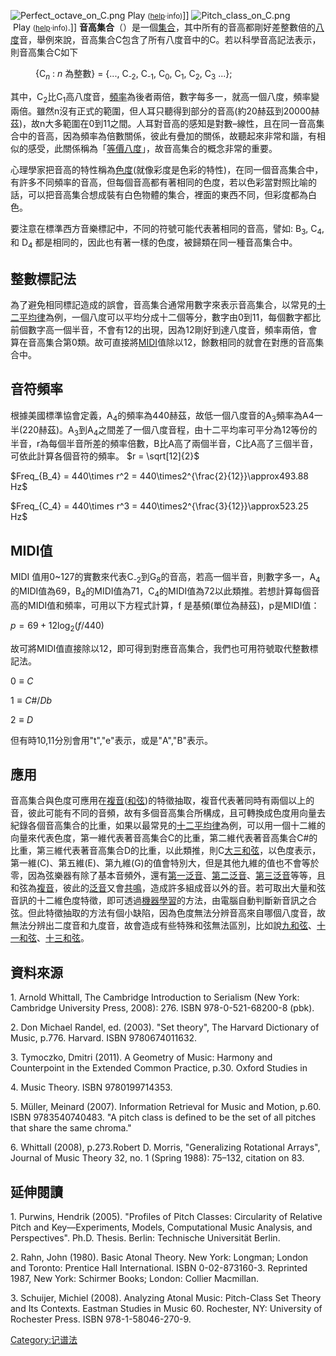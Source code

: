 {{multiple issues|
{{dead end|time=2015-07-03T06:20:30+00:00}}
{{unreferenced|time=2015-07-03T06:20:30+00:00}}
{{请求翻译|time=2015-07-03T06:20:30+00:00}}
}}
[[File:Perfect_octave_on_C.png|right]] Play</span> <small class="metadata audiolinkinfo" style="cursor:help;">([[Wikipedia:媒體幫助|<span style="cursor:help;">help</span>]]·<span style="cursor:help;">info</span>)</small></span>]]
[[File:Pitch_class_on_C.png|right]] Play</span> <small class="metadata audiolinkinfo" style="cursor:help;">([[Wikipedia:媒體幫助|<span style="cursor:help;">help</span>]]·<span style="cursor:help;">info</span>)</small></span>.]]
'''音高集合'''（{{lang-en|'''pitch class'''}}）是一個[[集合|集合]]，其中所有的音高都剛好差整數倍的[[八度|八度]]音，舉例來說，音高集合C包含了所有八度音中的C。若以科學音高記法表示，則音高集合C如下
: {C<sub>''n''</sub> : ''n'' 為整數} = {..., C<sub>-2</sub>, C<sub>-1</sub>, C<sub>0</sub>, C<sub>1</sub>, C<sub>2</sub>, C<sub>3</sub> ...};
其中，C<sub>2</sub>比C<sub>1</sub>高八度音，[[頻率|頻率]]為後者兩倍，數字每多一，就高一個八度，頻率變兩倍。雖然n沒有正式的範圍，但人耳只聽得到部分的音高(約20赫茲到20000赫茲)，故n大多範圍在0到11之間。人耳對音高的感知是對數–線性，且在同一音高集合中的音高，因為頻率為倍數關係，彼此有疊加的關係，故聽起來非常和諧，有相似的感受，此關係稱為「[[八度|等價八度]]」，故音高集合的概念非常的重要。

<div>心理學家把音高的特性稱為[[色度|色度]](就像彩度是色彩的特性)，在同一個音高集合中，有許多不同頻率的音高，但每個音高都有著相同的色度，若以色彩當對照比喻的話，可以把音高集合想成裝有白色物體的集合，裡面的東西不同，但彩度都為白色。</div>

要注意在標準西方音樂標記中，不同的符號可能代表著相同的音高，譬如: B{{Music|sharp}}<sub>3</sub>, C<sub>4</sub>, 和 D{{Music|bb}}<sub>4</sub> 都是相同的，因此也有著一樣的色度，被歸類在同一種音高集合中。

== 整數標記法 ==
為了避免相同標記造成的誤會，音高集合通常用數字來表示音高集合，以常見的[[十二平均律|十二平均律]]為例，一個八度可以平均分成十二個等分，數字由0到11，每個數字都比前個數字高一個半音，不會有12的出現，因為12剛好到達八度音，頻率兩倍，會算在音高集合第0類。故可直接將[[MIDI|MIDI]]值除以12，餘數相同的就會在對應的音高集合中。

== 音符頻率 ==
根據美國標準協會定義，A<sub>4</sub>的頻率為440赫茲，故低一個八度音的A<sub>3</sub>頻率為A4一半(220赫茲)。A<sub>3</sub>到A<sub>4</sub>之間差了一個八度音程，由十二平均率可平分為12等份的半音，r為每個半音所差的頻率倍數，B比A高了兩個半音，C比A高了三個半音，可依此計算各個音符的頻率。
<math> r = \sqrt[12]{2} </math>

<math> Freq_{B_4} = 440\times r^2 = 440\times2^{\frac{2}{12}}\approx493.88 Hz</math>

<math> Freq_{C_4} = 440\times r^3 = 440\times2^{\frac{3}{12}}\approx523.25 Hz</math>

==MIDI值==
MIDI 值用0~127的實數來代表C<sub>-2</sub>到G<sub>8</sub>的音高，若高一個半音，則數字多一，A<sub>4</sub>的MIDI值為69，B<sub>4</sub>的MIDI值為71，C<sub>4</sub>的MIDI值為72以此類推。若想計算每個音高的MIDI值和頻率，可用以下方程式計算，f 是基頻(單位為赫茲)，p是MIDI值：

<math>p = 69 + 12 \log_{2}({f/440})</math>

故可將MIDI值直接除以12，即可得到對應音高集合，我們也可用符號取代整數標記法。

<math> 0 \equiv C </math>

<math> 1 \equiv C\#/Db </math>

<math> 2 \equiv D</math>

但有時10,11分別會用"t","e"表示，或是"A","B"表示。

==應用==
音高集合與色度可應用在[[複音|複音]]([[和弦|和弦]])的特徵抽取，複音代表著同時有兩個以上的音，彼此可能有不同的音頻，故有多個音高集合所構成，且可轉換成色度用向量去紀錄各個音高集合的比重，如果以最常見的[[十二平均律|十二平均律]]為例，可以用一個十二維的向量來代表色度，第一維代表著音高集合C的比重，第二維代表著音高集合C#的比重，第三維代表著音高集合D的比重，以此類推，則C[[大三和弦|大三和弦]]，以色度表示，第一維(C)、第五維(E)、第九維(G)的值會特別大，但是其他九維的值也不會等於零，因為弦樂器有除了基本音頻外，還有[[第一泛音|第一泛音]]、[[第二泛音|第二泛音]]、[[第三泛音|第三泛音]]等等，且和弦為[[複音|複音]]，彼此的[[泛音|泛音]]又會[[共鳴|共鳴]]，造成許多組成音以外的音。若可取出大量和弦音訊的十二維色度特徵，即可透過[[機器學習|機器學習]]的方法，由電腦自動判斷新音訊之合弦。但此特徵抽取的方法有個小缺陷，因為色度無法分辨音高來自哪個八度音，故無法分辨出二度音和九度音，故會造成有些特殊和弦無法區別，比如說[[九和弦|九和弦]]、[[十一和弦|十一和弦]]、[[十三和弦|十三和弦]]。

== 資料來源 ==
{{Reflist}}
[[Category:记谱法|Category:记谱法]]
1. Arnold Whittall, The Cambridge Introduction to Serialism (New York: Cambridge University Press, 2008): 276. ISBN 978-0-521-68200-8 (pbk).

2. Don Michael Randel, ed. (2003). "Set theory", The Harvard Dictionary of Music, p.776. Harvard. ISBN 9780674011632.

3. Tymoczko, Dmitri (2011). A Geometry of Music: Harmony and Counterpoint in the Extended Common Practice, p.30. Oxford Studies in 

4. Music Theory. ISBN 9780199714353.

5. Müller, Meinard (2007). Information Retrieval for Music and Motion, p.60. ISBN 9783540740483. "A pitch class is defined to be the 
set of all pitches that share the same chroma."

6. Whittall (2008), p.273.Robert D. Morris, "Generalizing Rotational Arrays", Journal of Music Theory 32, no. 1 (Spring 1988): 75–132, citation on 83.

==延伸閱讀==
1. Purwins, Hendrik (2005). "Profiles of Pitch Classes: Circularity of Relative Pitch and Key—Experiments, Models, Computational Music Analysis, and Perspectives". Ph.D. Thesis. Berlin: Technische Universität Berlin.

2. Rahn, John (1980). Basic Atonal Theory. New York: Longman; London and Toronto: Prentice Hall International. ISBN 0-02-873160-3. Reprinted 1987, New York: Schirmer Books; London: Collier Macmillan.

3. Schuijer, Michiel (2008). Analyzing Atonal Music: Pitch-Class Set Theory and Its Contexts. Eastman Studies in Music 60. Rochester, NY: University of Rochester Press. ISBN 978-1-58046-270-9.